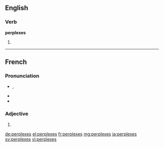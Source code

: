 ==English==

===Verb===
'''perplexes'''

# {{third-person singular of|perplex}}

----

==French==

===Pronunciation===
* {{IPA|/pɛʁ.plɛks/|lang=fr}}, {{X-SAMPA|/pER.plEks@/|lang=fr}}
* {{homophones|perplexe|lang=fr}}
* {{hyphenation|per|plexes|lang=fr}}

===Adjective===
{{fr-adj-form}} {{m|f|p}}

# {{form of|plural|perplexe|lang=fr}}

[[de:perplexes]]
[[el:perplexes]]
[[fr:perplexes]]
[[mg:perplexes]]
[[ja:perplexes]]
[[sv:perplexes]]
[[vi:perplexes]]